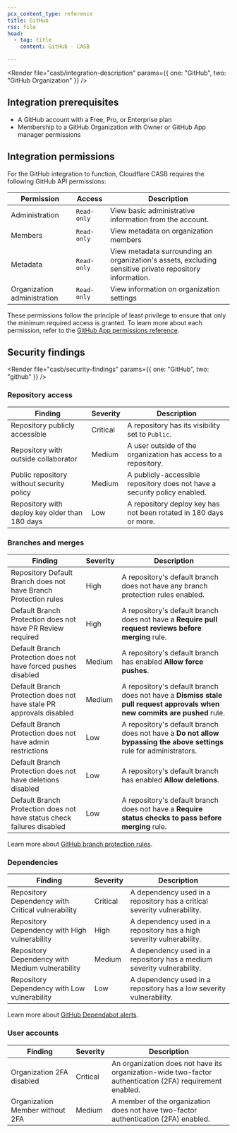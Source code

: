 ```yaml
---
pcx_content_type: reference
title: GitHub
rss: file
head:
  - tag: title
    content: GitHub - CASB

---
```



<Render file="casb/integration-description" params={{ one: "GitHub", two: "GitHub Organization" }} />

## Integration prerequisites

* A GitHub account with a Free, Pro, or Enterprise plan
* Membership to a GitHub Organization with Owner or GitHub App manager permissions

## Integration permissions

For the GitHub integration to function, Cloudflare CASB requires the following GitHub API permissions:

| Permission                  | Access      | Description                                                                                             |
| --------------------------- | ----------- | ------------------------------------------------------------------------------------------------------- |
| Administration              | `Read-only` | View basic administrative information from the account.                                                 |
| Members                     | `Read-only` | View metadata on organization members                                                                   |
| Metadata                    | `Read-only` | View metadata surrounding an organization's assets, excluding sensitive private repository information. |
| Organization administration | `Read-only` | View information on organization settings                                                               |

These permissions follow the principle of least privilege to ensure that only the minimum required access is granted. To learn more about each permission, refer to the [GitHub App permissions reference](https://docs.github.com/en/rest/overview/permissions-required-for-github-apps).

## Security findings

<Render file="casb/security-findings" params={{ one: "GitHub", two: "github" }} />

### Repository access

| Finding                                        | Severity | Description                                                               |
| ---------------------------------------------- | -------- | ------------------------------------------------------------------------- |
| Repository publicly accessible                 | Critical | A repository has its visibility set to `Public`.                          |
| Repository with outside collaborator           | Medium   | A user outside of the organization has access to a repository.            |
| Public repository without security policy      | Medium   | A publicly-accessible repository does not have a security policy enabled. |
| Repository with deploy key older than 180 days | Low      | A repository deploy key has not been rotated in 180 days or more.         |

### Branches and merges

| Finding                                                                | Severity | Description                                                                                                              |
| ---------------------------------------------------------------------- | -------- | ------------------------------------------------------------------------------------------------------------------------ |
| Repository Default Branch does not have Branch Protection rules        | High     | A repository's default branch does not have any branch protection rules enabled.                                         |
| Default Branch Protection does not have PR Review required             | High     | A repository's default branch does not have a **Require pull request reviews before merging** rule.                      |
| Default Branch Protection does not have forced pushes disabled         | Medium   | A repository's default branch has enabled **Allow force pushes**.                                                        |
| Default Branch Protection does not have stale PR approvals disabled    | Medium   | A repository's default branch does not have a **Dismiss stale pull request approvals when new commits are pushed** rule. |
| Default Branch Protection does not have admin restrictions             | Low      | A repository's default branch does not have a **Do not allow bypassing the above settings** rule for administrators.     |
| Default Branch Protection does not have deletions disabled             | Low      | A repository's default branch has enabled **Allow deletions**.                                                           |
| Default Branch Protection does not have status check failures disabled | Low      | A repository's default branch does not have a **Require status checks to pass before merging** rule.                     |

Learn more about [GitHub branch protection rules](https://docs.github.com/en/repositories/configuring-branches-and-merges-in-your-repository/defining-the-mergeability-of-pull-requests/managing-a-branch-protection-rule).

### Dependencies

| Finding                                           | Severity | Description                                                              |
| ------------------------------------------------- | -------- | ------------------------------------------------------------------------ |
| Repository Dependency with Critical vulnerability | Critical | A dependency used in a repository has a critical severity vulnerability. |
| Repository Dependency with High vulnerability     | High     | A dependency used in a repository has a high severity vulnerability.     |
| Repository Dependency with Medium vulnerability   | Medium   | A dependency used in a repository has a medium severity vulnerability.   |
| Repository Dependency with Low vulnerability      | Low      | A dependency used in a repository has a low severity vulnerability.      |

Learn more about [GitHub Dependabot alerts](https://docs.github.com/en/code-security/dependabot/dependabot-alerts/about-dependabot-alerts).

### User accounts

| Finding                         | Severity | Description                                                                                              |
| ------------------------------- | -------- | -------------------------------------------------------------------------------------------------------- |
| Organization 2FA disabled       | Critical | An organization does not have its organization-wide two-factor authentication (2FA) requirement enabled. |
| Organization Member without 2FA | Medium   | A member of the organization does not have two-factor authentication (2FA) enabled.                      |
